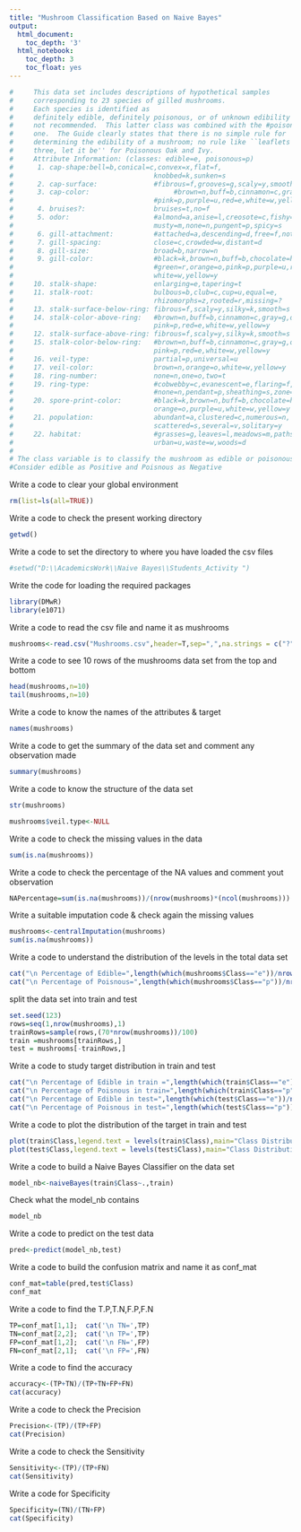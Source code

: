 ---
title: "Mushroom Classification Based on Naive Bayes"
output:
  html_document:
    toc_depth: '3'
  html_notebook:
    toc_depth: 3
    toc_float: yes
---

```{r}
#     This data set includes descriptions of hypothetical samples
#     corresponding to 23 species of gilled mushrooms.
#     Each species is identified as
#     definitely edible, definitely poisonous, or of unknown edibility #and
#     not recommended.  This latter class was combined with the #poisonous
#     one.  The Guide clearly states that there is no simple rule for
#     determining the edibility of a mushroom; no rule like ``leaflets
#     three, let it be'' for Poisonous Oak and Ivy.
#     Attribute Information: (classes: edible=e, poisonous=p)
#      1. cap-shape:bell=b,conical=c,convex=x,flat=f, 
#                                   knobbed=k,sunken=s
#      2. cap-surface:              #fibrous=f,grooves=g,scaly=y,smooth=s
#      3. cap-color:                     #brown=n,buff=b,cinnamon=c,gray=g,green=r,
#                                   #pink=p,purple=u,red=e,white=w,yellow=y
#      4. bruises?:                 bruises=t,no=f
#      5. odor:                     #almond=a,anise=l,creosote=c,fishy=y,foul=f,
#                                   musty=m,none=n,pungent=p,spicy=s
#      6. gill-attachment:          #attached=a,descending=d,free=f,notched=n
#      7. gill-spacing:             close=c,crowded=w,distant=d
#      8. gill-size:                broad=b,narrow=n
#      9. gill-color:               #black=k,brown=n,buff=b,chocolate=h,gray=g,
#                                   #green=r,orange=o,pink=p,purple=u,red=e,
#                                   white=w,yellow=y
#     10. stalk-shape:              enlarging=e,tapering=t
#     11. stalk-root:               bulbous=b,club=c,cup=u,equal=e,
#                                   rhizomorphs=z,rooted=r,missing=?
#     13. stalk-surface-below-ring: fibrous=f,scaly=y,silky=k,smooth=s
#     14. stalk-color-above-ring:   #brown=n,buff=b,cinnamon=c,gray=g,orange=o,
#                                   pink=p,red=e,white=w,yellow=y
#     12. stalk-surface-above-ring: fibrous=f,scaly=y,silky=k,smooth=s
#     15. stalk-color-below-ring:   #brown=n,buff=b,cinnamon=c,gray=g,orange=o,
#                                   pink=p,red=e,white=w,yellow=y
#     16. veil-type:                partial=p,universal=u
#     17. veil-color:               brown=n,orange=o,white=w,yellow=y
#     18. ring-number:              none=n,one=o,two=t
#     19. ring-type:                #cobwebby=c,evanescent=e,flaring=f,large=l,
#                                   #none=n,pendant=p,sheathing=s,zone=z
#     20. spore-print-color:        #black=k,brown=n,buff=b,chocolate=h,green=r,
#                                   orange=o,purple=u,white=w,yellow=y
#     21. population:               abundant=a,clustered=c,numerous=n,
#                                   scattered=s,several=v,solitary=y
#     22. habitat:                  #grasses=g,leaves=l,meadows=m,paths=p,
#                                   urban=u,waste=w,woods=d
#     
# The class variable is to classify the mushroom as edible or poisonous
#Consider edible as Positive and Poisnous as Negative
```
Write a code to clear your global environment
```{r}
rm(list=ls(all=TRUE))
```
Write a code to check the present working directory
```{r}
getwd()
```
Write a code to set the directory to where you have loaded the csv files
```{r}
#setwd("D:\\AcademicsWork\\Naive Bayes\\Students_Activity ")
```
Write the code for loading the required packages
```{r}
library(DMwR)
library(e1071)

```

Write a code to read the csv file and name it as mushrooms
```{r}
mushrooms<-read.csv("Mushrooms.csv",header=T,sep=",",na.strings = c("?"))
```
Write a code to see 10 rows of the mushrooms data set from the top and bottom
```{r}
head(mushrooms,n=10)
tail(mushrooms,n=10)
```

Write a code to know the names of the attributes & target
```{r}
names(mushrooms)
```
Write a code to get the summary of the data set and comment any observation made 
```{r}
summary(mushrooms)
```
Write a code to know the structure of the data set
```{r}
str(mushrooms)
```

```{r}
mushrooms$veil.type<-NULL
```


Write a code to check the missing values in the data 
```{r}
sum(is.na(mushrooms))
```
Write a code to check the percentage of the NA values and comment yout observation
```{r}
NAPercentage=sum(is.na(mushrooms))/(nrow(mushrooms)*(ncol(mushrooms)))
```
Write a suitable imputation code & check again the missing values 
```{r}
mushrooms<-centralImputation(mushrooms)
sum(is.na(mushrooms))
```
Write a code to understand the distribution of the levels in the total data set
```{r}
cat("\n Percentage of Edible=",length(which(mushrooms$Class=="e"))/nrow(mushrooms))
cat("\n Percentage of Poisnous=",length(which(mushrooms$Class=="p"))/nrow(mushrooms))
```
split the data set into train and test 
```{r}
set.seed(123)
rows=seq(1,nrow(mushrooms),1)
trainRows=sample(rows,(70*nrow(mushrooms))/100)
train =mushrooms[trainRows,]
test = mushrooms[-trainRows,]
```
Write a code to study target distribution in train and test 
```{r}
cat("\n Percentage of Edible in train =",length(which(train$Class=="e"))/nrow(train))
cat("\n Percentage of Poisnous in train=",length(which(train$Class=="p"))/nrow(train))
cat("\n Percentage of Edible in test=",length(which(test$Class=="e"))/nrow(test))
cat("\n Percentage of Poisnous in test=",length(which(test$Class=="p"))/nrow(test))
```
Write a code to plot the distribution of the target in train and test
```{r}
plot(train$Class,legend.text = levels(train$Class),main="Class Distribution in train",xlab="levels of Class",ylab="Frequency",col=c("Dark Green","Dark Red"))
plot(test$Class,legend.text = levels(test$Class),main="Class Distribution in test",xlab="levels of Class",ylab="Frequency",col=c("Dark Green","Dark Red"))
```
Write a code to build a Naive Bayes Classifier on the data set
```{r}
model_nb<-naiveBayes(train$Class~.,train)
```
Check what the model_nb contains
```{r}
model_nb
```
Write a code to predict on the test data 
```{r}
pred<-predict(model_nb,test)
```

Write a code to build the confusion matrix and name it as conf_mat
```{r}
conf_mat=table(pred,test$Class)
conf_mat
```
Write a code to find the T.P,T.N,F.P,F.N
```{r}
TP=conf_mat[1,1];  cat('\n TN=',TP)
TN=conf_mat[2,2];  cat('\n TP=',TP)
FP=conf_mat[1,2];  cat('\n FN=',FP)
FN=conf_mat[2,1];  cat('\n FP=',FN)
```

Write a code to find the accuracy
```{r}
accuracy<-(TP+TN)/(TP+TN+FP+FN)
cat(accuracy)
```

Write a code to check the Precision
```{r}
Precision<-(TP)/(TP+FP)
cat(Precision)
```

Write a code to check the Sensitivity
```{r}
Sensitivity<-(TP)/(TP+FN)
cat(Sensitivity)
```

Write a code for Specificity
```{r}
Specificity=(TN)/(TN+FP)
cat(Specificity)
```







